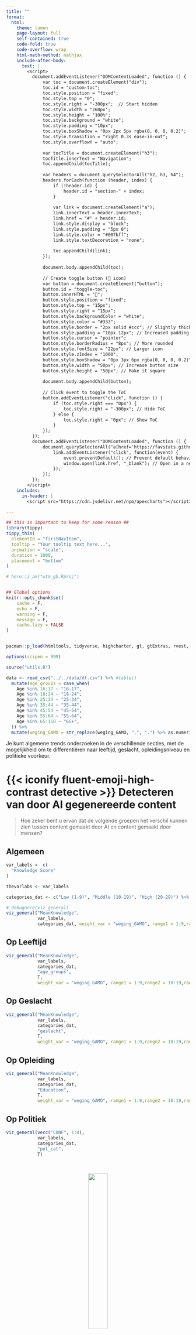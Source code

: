 ```yaml
---
title: ""
format:
  html:
    theme: lumen
    page-layout: full
    self-contained: true
    code-fold: true
    code-overflow: wrap
    html-math-method: mathjax
    include-after-body:
      text: |
        <script>
          document.addEventListener("DOMContentLoaded", function () {
              var toc = document.createElement("div");
              toc.id = "custom-toc";
              toc.style.position = "fixed";
              toc.style.top = "0";
              toc.style.right = "-300px";  // Start hidden
              toc.style.width = "260px";
              toc.style.height = "100%";
              toc.style.background = "white";
              toc.style.padding = "10px";
              toc.style.boxShadow = "0px 2px 5px rgba(0, 0, 0, 0.2)";
              toc.style.transition = "right 0.3s ease-in-out";
              toc.style.overflowY = "auto";
          
              var tocTitle = document.createElement("h3");
              tocTitle.innerText = "Navigation";
              toc.appendChild(tocTitle);
          
              var headers = document.querySelectorAll("h2, h3, h4");
              headers.forEach(function (header, index) {
                  if (!header.id) {
                      header.id = "section-" + index;
                  }
          
                  var link = document.createElement("a");
                  link.innerText = header.innerText;
                  link.href = "#" + header.id;
                  link.style.display = "block";
                  link.style.padding = "5px 0";
                  link.style.color = "#007bff";
                  link.style.textDecoration = "none";
          
                  toc.appendChild(link);
              });
          
              document.body.appendChild(toc);
          
              // Create toggle button (📑 icon)
              var button = document.createElement("button");
              button.id = "toggle-toc";
              button.innerHTML = "📑";
              button.style.position = "fixed";
              button.style.top = "15px";
              button.style.right = "15px";
              button.style.backgroundColor = "white";
              button.style.color = "#333";
              button.style.border = "2px solid #ccc"; // Slightly thicker border
              button.style.padding = "10px 12px"; // Increased padding
              button.style.cursor = "pointer";
              button.style.borderRadius = "8px"; // More rounded
              button.style.fontSize = "22px"; // Larger icon
              button.style.zIndex = "1000";
              button.style.boxShadow = "0px 3px 6px rgba(0, 0, 0, 0.2)";
              button.style.width = "50px"; // Increase button size
              button.style.height = "50px"; // Make it square
          
              document.body.appendChild(button);
          
              // Click event to toggle the ToC
              button.addEventListener("click", function () {
                  if (toc.style.right === "0px") {
                      toc.style.right = "-300px"; // Hide ToC
                  } else {
                      toc.style.right = "0px"; // Show ToC
                  }
              });
          });
          document.addEventListener("DOMContentLoaded", function () {
              document.querySelectorAll("a[href='https://favstats.github.io/de25/']").forEach(function(link) {
                  link.addEventListener("click", function(event) {
                      event.preventDefault(); // Prevent default behavior
                      window.open(link.href, "_blank"); // Open in a new tab/window
                  });
              });
          });
        </script>
    includes:
      in-header: |
        <script src="https://cdn.jsdelivr.net/npm/apexcharts"></script>

---
```



```r
## this is important to keep for some reason ##
library(tippy)
tippy_this(
  elementId = "firstNavItem",
  tooltip = "Your tooltip text here...",
  animation = "scale",
  duration = 1000,
  placement = "bottom"
)

```




```r
# here::i_am("wtm_gb.Rproj")


## Global options
knitr::opts_chunk$set(
    cache = F,
    echo = F,
    warning = F,
    message = F,
    cache.lazy = FALSE
)


pacman::p_load(htmltools, tidyverse, highcharter, gt, gtExtras, rvest, haven)

options(scipen = 999)

source("utils.R")

data <- read_csv("../../data/df.csv") %>% #table()
  mutate(age_groups = case_when(
    Age %in% 16:17 ~ "16-17",
    Age %in% 18:24 ~ "18-24",
    Age %in% 25:34 ~ "25-34",
    Age %in% 35:44 ~ "35-44",
    Age %in% 45:54 ~ "45-54",
    Age %in% 55:64 ~ "55-64",
    Age %in% 65:150 ~ "65+",
  )) %>%
  mutate(weging_GAMO = str_replace(weging_GAMO, ",", ".") %>% as.numeric)
```






Je kunt algemene trends onderzoeken in de verschillende secties, met de mogelijkheid om te differentiëren  naar leeftijd, geslacht, opleidingsniveau en politieke voorkeur.  


# {{< iconify fluent-emoji-high-contrast detective >}} Detecteren van door AI gegenereerde content {.tabset .tabset-fade .tabset-pills .break} 



<blockquote class="question-text">
 Hoe zeker bent u ervan dat de volgende groepen het verschil kunnen zien tussen content gemaakt door AI en content gemaakt door mensen?

</blockquote>

::: {.panel-tabset}

## Algemeen

```r
var_labels <- c(
  "Knowledge Score"
)

thevarlabs <- var_labels

categories_dat <- c("Low (1-9)", "Middle (10-19)", "High (20-29)") %>% rev()

# debugonce(viz_general)
viz_general("MeanKnowledge", 
            var_labels, 
            categories_dat, weight_var = "weging_GAMO", range1 = 1:9,range2 = 10:19,range3=20:29)

```

## Op Leeftijd 

::: {.panel-tabset}

```r


viz_general("MeanKnowledge", 
            var_labels, 
            categories_dat,
            "age_groups",
            T,
            weight_var = "weging_GAMO", range1 = 1:9,range2 = 10:19,range3=20:29)

```



::: 

## Op Geslacht

::: {.panel-tabset}


```r



viz_general("MeanKnowledge", 
            var_labels, 
            categories_dat,
            "geslacht",
            T,
            weight_var = "weging_GAMO", range1 = 1:9,range2 = 10:19,range3=20:29)


```

::: 

## Op Opleiding

::: {.panel-tabset}


```r


viz_general("MeanKnowledge", 
            var_labels, 
            categories_dat,
            "Education",
            T,
            weight_var = "weging_GAMO", range1 = 1:9,range2 = 10:19,range3=20:29)

```

::: 

## Op Politiek

::: {.panel-tabset}

```r

viz_general(vecc("CONF", 1:8), 
            var_labels,
            categories_dat, 
            "pol_cat",
            T)
```
::: 

:::



<br>


<center>

<img src="https://upload.wikimedia.org/wikipedia/commons/thumb/2/26/Ministerie_van_Binnenlandse_Zaken_en_Koninkrijksrelaties_Logo.jpg/1200px-Ministerie_van_Binnenlandse_Zaken_en_Koninkrijksrelaties_Logo.jpg" width="33%">


</center>


